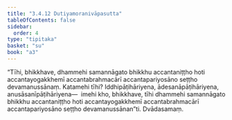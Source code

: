```yaml
---
title: "3.4.12 Dutiyamoranivāpasutta"
tableOfContents: false
sidebar:
  order: 4
type: "tipitaka"
basket: "su"
book: "a3"
---
```



<DynamicBreadcrumb />

<Division number="145" book="a3">

<Paragraph number="1056" book="a3">
“Tīhi, bhikkhave, dhammehi samannāgato bhikkhu accantaniṭṭho hoti accantayogakkhemī accantabrahmacārī accantapariyosāno seṭṭho devamanussānaṃ. Katamehi tīhi? Iddhipāṭihāriyena, ādesanāpāṭihāriyena, anusāsanīpāṭihāriyena—  imehi kho, bhikkhave, tīhi dhammehi samannāgato bhikkhu accantaniṭṭho hoti accantayogakkhemī accantabrahmacārī accantapariyosāno seṭṭho devamanussānan”ti.

</Paragraph>
</Division>

<Paragraph number="1057" type="center" book="a3">
Dvādasamaṃ.
</Paragraph>
